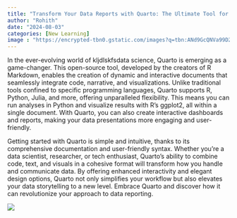 ```yaml
---
title: "Transform Your Data Reports with Quarto: The Ultimate Tool for Interactive Brilliance"
author: "Rohith"
date: "2024-08-03"
categories: [New Learning]
image : "https://encrypted-tbn0.gstatic.com/images?q=tbn:ANd9GcQNVa99D2BZlrn7kqmdvN_BZOKl6wWwbKq6gQ&s"
---
```


In the ever-evolving world of kljdlskfsdata science, Quarto is emerging as a game-changer. This open-source tool, developed by the creators of R Markdown, enables the creation of dynamic and interactive documents that seamlessly integrate code, narrative, and visualizations. Unlike traditional tools confined to specific programming languages, Quarto supports R, Python, Julia, and more, offering unparalleled flexibility. This means you can run analyses in Python and visualize results with R’s ggplot2, all within a single document. With Quarto, you can also create interactive dashboards and reports, making your data presentations more engaging and user-friendly.

Getting started with Quarto is simple and intuitive, thanks to its comprehensive documentation and user-friendly syntax. Whether you’re a data scientist, researcher, or tech enthusiast, Quarto’s ability to combine code, text, and visuals in a cohesive format will transform how you handle and communicate data. By offering enhanced interactivity and elegant design options, Quarto not only simplifies your workflow but also elevates your data storytelling to a new level. Embrace Quarto and discover how it can revolutionize your approach to data reporting.

![](https://upload.wikimedia.org/wikipedia/commons/thumb/4/43/Bonnet_macaque_%28Macaca_radiata%29_Photograph_By_Shantanu_Kuveskar.jpg/220px-Bonnet_macaque_%28Macaca_radiata%29_Photograph_By_Shantanu_Kuveskar.jpg)

